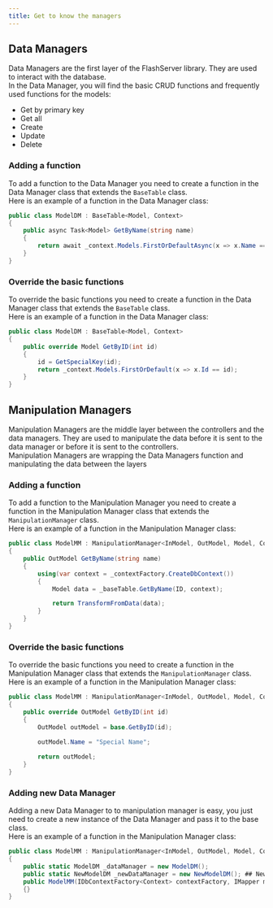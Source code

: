 ```yaml
---
title: Get to know the managers
---
```


## Data Managers
Data Managers are the first layer of the FlashServer library.
They are used to interact with the database. <br />
In the Data Manager, you will find the basic CRUD functions and frequently used functions for the models:
- Get by primary key
- Get all
- Create 
- Update
- Delete

### Adding a function
To add a function to the Data Manager you need to create a function in the Data Manager class that extends the `BaseTable` class. <br />
Here is an example of a function in the Data Manager class:
```csharp
public class ModelDM : BaseTable<Model, Context>
{
    public async Task<Model> GetByName(string name)
    {
        return await _context.Models.FirstOrDefaultAsync(x => x.Name == name);
    }
}
```

### Override the basic functions
To override the basic functions you need to create a function in the Data Manager class that extends the `BaseTable` class. <br />
Here is an example of a function in the Data Manager class:
```csharp
public class ModelDM : BaseTable<Model, Context>
{
    public override Model GetByID(int id)
    {
        id = GetSpecialKey(id);
        return _context.Models.FirstOrDefault(x => x.Id == id);
    }
}
```



## Manipulation Managers
Manipulation Managers are the middle layer between the controllers and the data managers.
They are used to manipulate the data before it is sent to the data manager or before it is sent to the
controllers. <br />
Manipulation Managers are wrapping the Data Managers function and manipulating the data between the layers

### Adding a function
To add a function to the Manipulation Manager you need to create a function in the Manipulation Manager class that extends the `ManipulationManager` class. <br />
Here is an example of a function in the Manipulation Manager class:
```csharp
public class ModelMM : ManipulationManager<InModel, OutModel, Model, Context>
{
    public OutModel GetByName(string name)
    { 
        using(var context = _contextFactory.CreateDbContext())
        {
            Model data = _baseTable.GetByName(ID, context);

            return TransformFromData(data);
        }
    }
}
```

### Override the basic functions
To override the basic functions you need to create a function in the Manipulation Manager class that extends the `ManipulationManager` class. <br />
Here is an example of a function  in the Manipulation Manager class:
```csharp
public class ModelMM : ManipulationManager<InModel, OutModel, Model, Context>
{
    public override OutModel GetByID(int id)
    {
        OutModel outModel = base.GetByID(id);
        
        outModel.Name = "Special Name";

        return outModel;
    }
}
```

### Adding new Data Manager
Adding a new Data Manager to to manipulation manager is easy, you just need to create a new instance of the Data Manager and pass it to the base class. <br />
Here is an example of a function in the Manipulation Manager class:
```csharp
public class ModelMM : ManipulationManager<InModel, OutModel, Model, Context>
{
    public static ModelDM _dataManager = new ModelDM();
    public static NewModelDM _newDataManager = new NewModelDM(); ## New Data Manager
    public ModelMM(IDbContextFactory<Context> contextFactory, IMapper mapper) : base(contextFactory, _dataManager, mapper)
    {}
}
```

